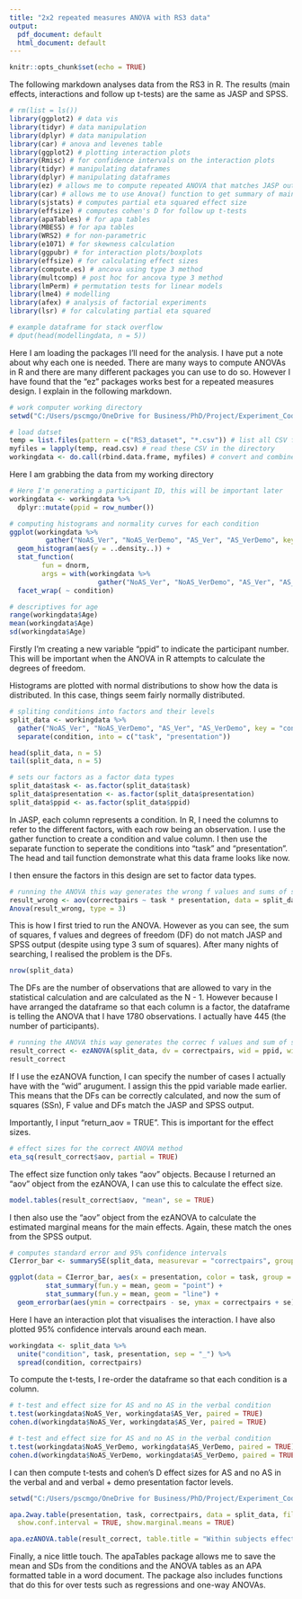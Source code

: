 ```yaml
---
title: "2x2 repeated measures ANOVA with RS3 data"
output:
  pdf_document: default
  html_document: default
---
```


```r
knitr::opts_chunk$set(echo = TRUE)
```

The following markdown analyses data from the RS3 in R. The results (main effects, interactions and follow up t-tests) are the same as JASP and SPSS.

```r
# rm(list = ls())
library(ggplot2) # data vis
library(tidyr) # data manipulation
library(dplyr) # data manipulation
library(car) # anova and levenes table
library(ggplot2) # plotting interaction plots
library(Rmisc) # for confidence intervals on the interaction plots
library(tidyr) # manipulating dataframes
library(dplyr) # manipulating dataframes
library(ez) # allows me to compute repeated ANOVA that matches JASP output
library(car) # allows me to use Anova() function to get summary of main effects and interactions
library(sjstats) # computes partial eta squared effect size
library(effsize) # computes cohen's D for follow up t-tests
library(apaTables) # for apa tables
library(MBESS) # for apa tables
library(WRS2) # for non-parametric
library(e1071) # for skewness calculation
library(ggpubr) # for interaction plots/boxplots
library(effsize) # for calculating effect sizes
library(compute.es) # ancova using type 3 method
library(multcomp) # post hoc for ancova type 3 method
library(lmPerm) # permutation tests for linear models
library(lme4) # modelling
library(afex) # analysis of factorial experiments
library(lsr) # for calculating partial eta squared

# example dataframe for stack overflow
# dput(head(modellingdata, n = 5))
```

Here I am loading the packages I'll need for the analysis. I have put a note about why each one is needed. There are many ways to compute ANOVAs in R and there are many different packages you can use to do so. However I have found that the "ez" packages works best for a repeated measures design. I explain in the following markdown. 

```r
# work computer working directory
setwd("C:/Users/pscmgo/OneDrive for Business/PhD/Project/Experiment_Code/teachingcode")

# load datset
temp = list.files(pattern = c("RS3_dataset", "*.csv")) # list all CSV files in the directory
myfiles = lapply(temp, read.csv) # read these CSV in the directory
workingdata <- do.call(rbind.data.frame, myfiles) # convert and combine the CSV files into dataframe
```

Here I am grabbing the data from my working directory

```r
# Here I'm generating a participant ID, this will be important later
workingdata <- workingdata %>%
  dplyr::mutate(ppid = row_number())

# computing histograms and normality curves for each condition
ggplot(workingdata %>%
         gather("NoAS_Ver", "NoAS_VerDemo", "AS_Ver", "AS_VerDemo", key = "condition", value = "correctpairs"), aes(x = correctpairs)) +
  geom_histogram(aes(y = ..density..)) +
  stat_function(
		fun = dnorm, 
		args = with(workingdata %>%
		              gather("NoAS_Ver", "NoAS_VerDemo", "AS_Ver", "AS_VerDemo", key = "condition", value = "correctpairs"), c(mean = mean(correctpairs), sd = sd(correctpairs)))) + 
  facet_wrap( ~ condition)

# descriptives for age
range(workingdata$Age)
mean(workingdata$Age)
sd(workingdata$Age)
```

Firstly I'm creating a new variable "ppid" to indicate the participant number. This will be important when the ANOVA in R attempts to calculate the degrees of freedom. 

Histograms are plotted with normal distributions to show how the data is distributed. In this case, things seem fairly normally distributed.

```r
# spliting conditions into factors and their levels
split_data <- workingdata %>%
  gather("NoAS_Ver", "NoAS_VerDemo", "AS_Ver", "AS_VerDemo", key = "condition", value = "correctpairs") %>%
  separate(condition, into = c("task", "presentation"))

head(split_data, n = 5)
tail(split_data, n = 5)

# sets our factors as a factor data types
split_data$task <- as.factor(split_data$task)
split_data$presentation <- as.factor(split_data$presentation)
split_data$ppid <- as.factor(split_data$ppid)
```

In JASP, each column represents a condition. In R, I need the columns to refer to the different factors, with each row being an observation. I use the gather function to create a condition and value column. I then use the separate function to seperate the conditions into "task" and "presentation". The head and tail function demonstrate what this data frame looks like now.

I then ensure the factors in this design are set to factor data types.

```r
# running the ANOVA this way generates the wrong f values and sums of squares
result_wrong <- aov(correctpairs ~ task * presentation, data = split_data)
Anova(result_wrong, type = 3)
```

This is how I first tried to run the ANOVA. However as you can see, the sum of squares, f values and degrees of freedom (DF) do not match JASP and SPSS output (despite using type 3 sum of squares). After many nights of searching, I realised the problem is the DFs.

```r
nrow(split_data)
```

The DFs are the number of observations that are allowed to vary in the statistical calculation and are calculated as the N - 1. However because I have arranged the dataframe so that each column is a factor, the dataframe is telling the ANOVA that I have 1780 observations. I actually have 445 (the number of participants).

```r
# running the ANOVA this way generates the correc f values and sum of sqaures
result_correct <- ezANOVA(split_data, dv = correctpairs, wid = ppid, within = .(task, presentation), type = 3, detailed = TRUE, return_aov = TRUE)
result_correct
```

If I use the ezANOVA function, I can specify the number of cases I actually have with the "wid" arugument. I assign this the ppid variable made earlier. This means that the DFs can be correctly calculated, and now the sum of squares (SSn), F value and DFs match the JASP and SPSS output.

Importantly, I input "return_aov = TRUE". This is important for the effect sizes.

```r
# effect sizes for the correct ANOVA method
eta_sq(result_correct$aov, partial = TRUE)
```

The effect size function only takes "aov" objects. Because I returned an "aov" object from the ezANOVA, I can use this to calculate the effect size. 

```r
model.tables(result_correct$aov, "mean", se = TRUE)
```

I then also use the "aov" object from the ezANOVA to calculate the estimated marginal means for the main effects. Again, these match the ones from the SPSS output.

```r
# computes standard error and 95% confidence intervals
CIerror_bar <- summarySE(split_data, measurevar = "correctpairs", groupvars = c("task", "presentation"))

ggplot(data = CIerror_bar, aes(x = presentation, color = task, group = task, y = correctpairs)) +
         stat_summary(fun.y = mean, geom = "point") +
         stat_summary(fun.y = mean, geom = "line") +
  geom_errorbar(aes(ymin = correctpairs - se, ymax = correctpairs + se), width = .1)
```

Here I have an interaction plot that visualises the interaction. I have also plotted 95% confidence intervals around each mean.

```r
workingdata <- split_data %>%
  unite("condition", task, presentation, sep = "_") %>%
  spread(condition, correctpairs)
```

To compute the t-tests, I re-order the dataframe so that each condition is a column.

```r
# t-test and effect size for AS and no AS in the verbal condition
t.test(workingdata$NoAS_Ver, workingdata$AS_Ver, paired = TRUE)
cohen.d(workingdata$NoAS_Ver, workingdata$AS_Ver, paired = TRUE)

# t-test and effect size for AS and no AS in the verbal condition
t.test(workingdata$NoAS_VerDemo, workingdata$AS_VerDemo, paired = TRUE)
cohen.d(workingdata$NoAS_VerDemo, workingdata$AS_VerDemo, paired = TRUE)
```

I can then compute t-tests and cohen's D effect sizes for AS and no AS in the verbal and and verbal + demo presentation factor levels.

```r
setwd("C:/Users/pscmgo/OneDrive for Business/PhD/Project/Experiment_Code/teachingcode")

apa.2way.table(presentation, task, correctpairs, data = split_data, filename = "anova_means_table.doc", table.number = 1,
  show.conf.interval = TRUE, show.marginal.means = TRUE)

apa.ezANOVA.table(result_correct, table.title = "Within subjects effects", table.number = 2, filename = "anova_table.doc")
```

Finally, a nice little touch. The apaTables package allows me to save the mean and SDs from the conditions and the ANOVA tables as an APA formatted table in a word document. The package also includes functions that do this for over tests such as regressions and one-way ANOVAs.
